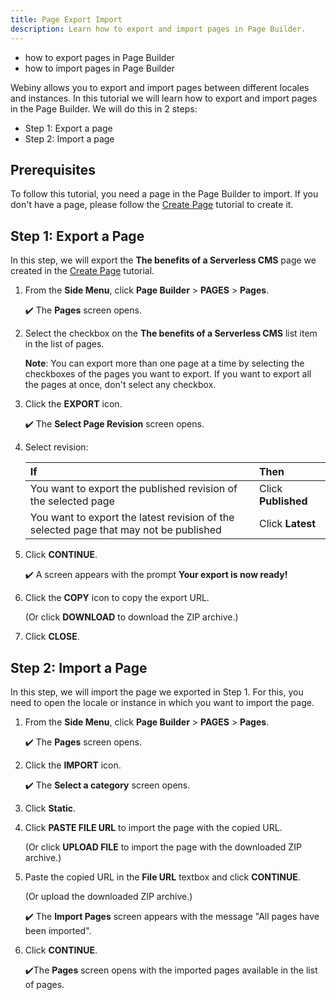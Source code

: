 ```yaml
---
title: Page Export Import
description: Learn how to export and import pages in Page Builder.
---
```



<Alert type="success" title="WHAT YOU'LL LEARN">

- how to export pages in Page Builder
- how to import pages in Page Builder

</Alert>

Webiny allows you to export and import pages between different locales and instances. In this tutorial we will learn how to export and import pages in the Page Builder. We will do this in 2 steps:

- Step 1: Export a page
- Step 2: Import a page


## Prerequisites

To follow this tutorial, you need a page in the Page Builder to import. If you don't have a page, please follow the [Create Page](../essentials/create-page) tutorial to create it.


## Step 1: Export a Page

In this step, we will export the **The benefits of a Serverless CMS** page we created in the [Create Page](../essentials/create-page) tutorial.

1. From the **Side Menu**, click **Page Builder** > **PAGES** > **Pages**.

    ✔️ The **Pages** screen opens.

2. Select the checkbox on the **The benefits of a Serverless CMS** list item in the list of pages.

    **Note**: You can export more than one page at a time by selecting the checkboxes of the pages you want to export. If you want to export all the pages at once, don't select any checkbox.

3. Click the **EXPORT** icon.

    ✔️ The **Select Page Revision** screen opens.

4. Select revision:

    | If                                                                                        | Then                 |
    | :---                                                                                      | :---                 |
    | You want to export the published revision of the selected page                            | Click **Published**  |
    | You want to export the latest revision of the selected page that may not be published     | Click **Latest**     |

5. Click **CONTINUE**.

    ✔️ A screen appears with the prompt **Your export is now ready!**

6. Click the **COPY** icon to copy the export URL.

    (Or click **DOWNLOAD** to download the ZIP archive.)

7. Click **CLOSE**.


## Step 2: Import a Page

In this step, we will import the page we exported in Step 1. For this, you need to open the locale or instance in which you want to import the page.

1. From the **Side Menu**, click **Page Builder** > **PAGES** > **Pages**.

    ✔️ The **Pages** screen opens.

2. Click the **IMPORT** icon.

    ✔️ The **Select a category** screen opens.

3. Click **Static**.

4. Click **PASTE FILE URL** to import the page with the copied URL.

    (Or click **UPLOAD FILE** to import the page with the downloaded ZIP archive.)

5. Paste the copied URL in the **File URL** textbox and click **CONTINUE**.

    (Or upload the downloaded ZIP archive.)

    ✔️ The **Import Pages** screen appears with the message "All pages have been imported".

7. Click **CONTINUE**.

    ✔️The **Pages** screen opens with the imported pages available in the list of pages.